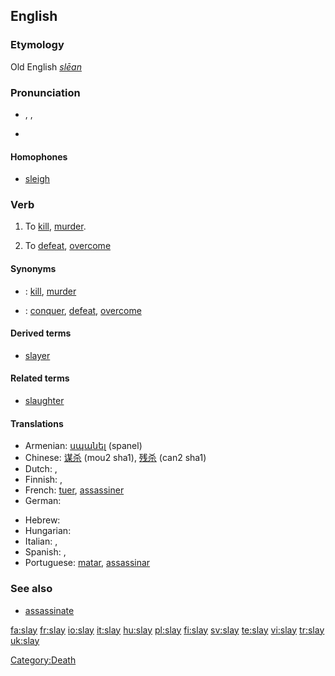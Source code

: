 ==English==
===Etymology===
Old English ''[[slēan]]''

===Pronunciation===
*{{enPR|slā}}, {{IPA|/sleɪ/}}, {{SAMPA|/sleI/}}
*{{rhymes|eɪ}}

====Homophones====
*[[sleigh]]

=== Verb ===
{{en-verb|inf=to slay|slays|slaying|'''[[slew]]''' or (''informally'') '''[[slayed]]'''|'''[[slain]]''' or (''informally'') '''[[slayed]]'''}}

# To [[kill]], [[murder]].
# {{idiomatic}} To [[defeat]], [[overcome]]

====Synonyms====
*{{italbrac|to kill, murder}}: [[kill]], [[murder]]
*{{italbrac|to deafeat, overcome}}: [[conquer]], [[defeat]], [[overcome]]

====Derived terms====
*[[slayer]]

====Related terms====
*[[slaughter]]

====Translations====
{{trans-top|to kill, murder}}
* Armenian: [[սպանել]] (spanel)
* Chinese: [[谋杀]] (mou2 sha1), [[残杀]] (can2 sha1)
* Dutch: {{t+|nl|doden}}, {{t-|nl|vermoorden}}
* Finnish: {{t+|fi|tappaa}}, {{t+|fi|surmata}}
* French: [[tuer]], [[assassiner]]
* German: {{t+|de|töten}}
{{trans-mid}}
* Hebrew: {{t-|he|רצח|tr=ratz&aacute;kh|sc=Hebr}}
* Hungarian: {{t+|hu|öl}}
* Italian: {{t+|it|uccidere}}, {{t-|it|assassinare}}
* Spanish: {{t+|es|matar}}, {{t+|es|asesinar}}
* Portuguese: [[matar]], [[assassinar]]
{{trans-bottom}}

===See also===
*[[assassinate]]

[[Category:Death]]

[[fa:slay]]
[[fr:slay]]
[[io:slay]]
[[it:slay]]
[[hu:slay]]
[[pl:slay]]
[[fi:slay]]
[[sv:slay]]
[[te:slay]]
[[vi:slay]]
[[tr:slay]]
[[uk:slay]]